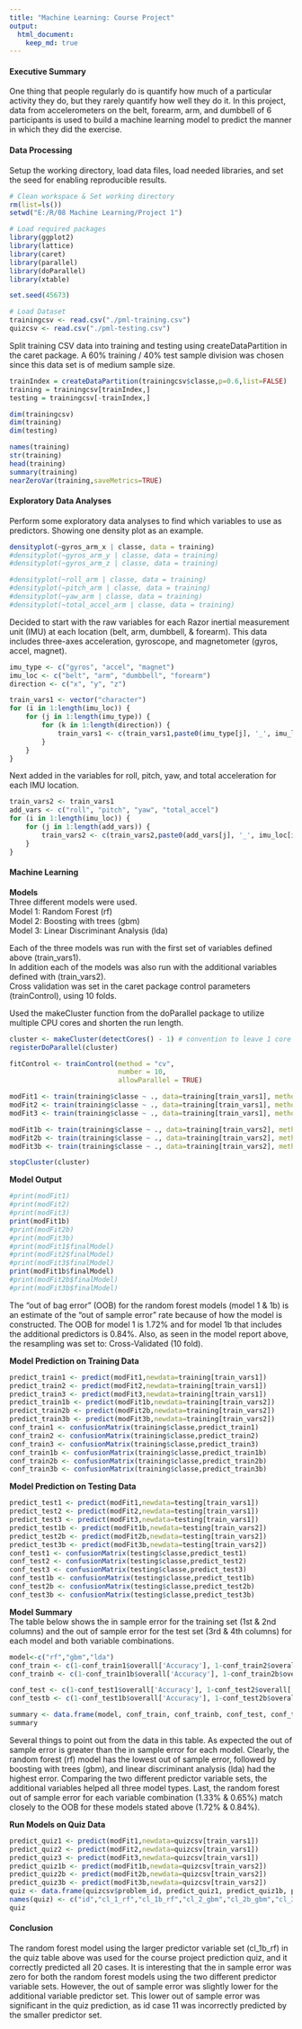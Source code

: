 ```yaml
---
title: "Machine Learning: Course Project"
output: 
  html_document:
    keep_md: true
---
```

#### **Executive Summary**  
One thing that people regularly do is quantify how much of a particular activity they do, but they rarely quantify how well they do it. In this project, data from accelerometers on the belt, forearm, arm, and dumbbell of 6 participants is used to build a machine learning model to predict the manner in which they did the exercise.  

#### **Data Processing**  
Setup the working directory, load data files, load needed libraries, and set the seed for enabling reproducible results.  

```r
# Clean workspace & Set working directory
rm(list=ls())
setwd("E:/R/08 Machine Learning/Project 1")

# Load required packages
library(ggplot2)
library(lattice)
library(caret)
library(parallel)
library(doParallel)
library(xtable)

set.seed(45673)

# Load Dataset
trainingcsv <- read.csv("./pml-training.csv")
quizcsv <- read.csv("./pml-testing.csv")
```

Split training CSV data into training and testing using createDataPartition in the caret package.  A 60% training / 40% test sample division was chosen since this data set is of medium sample size.

```r
trainIndex = createDataPartition(trainingcsv$classe,p=0.6,list=FALSE)
training = trainingcsv[trainIndex,]
testing = trainingcsv[-trainIndex,]

dim(trainingcsv)
dim(training)
dim(testing)

names(training)
str(training)
head(training)
summary(training)
nearZeroVar(training,saveMetrics=TRUE)
```

#### **Exploratory Data Analyses**  
Perform some exploratory data analyses to find which variables to use as predictors.  Showing one density plot as an example.

```r
densityplot(~gyros_arm_x | classe, data = training)
#densityplot(~gyros_arm_y | classe, data = training)
#densityplot(~gyros_arm_z | classe, data = training)

#densityplot(~roll_arm | classe, data = training)
#densityplot(~pitch_arm | classe, data = training)
#densityplot(~yaw_arm | classe, data = training)
#densityplot(~total_accel_arm | classe, data = training)
```  

Decided to start with the raw variables for each Razor inertial measurement unit (IMU) at each location (belt, arm, dumbbell, & forearm).  This data includes three-axes acceleration, gyroscope, and magnetometer (gyros, accel, magnet).

```r
imu_type <- c("gyros", "accel", "magnet")
imu_loc <- c("belt", "arm", "dumbbell", "forearm")
direction <- c("x", "y", "z")

train_vars1 <- vector("character")
for (i in 1:length(imu_loc)) {
    for (j in 1:length(imu_type)) {
        for (k in 1:length(direction)) {
            train_vars1 <- c(train_vars1,paste0(imu_type[j], '_', imu_loc[i], '_', direction[k]))
        }
    }
}
```

Next added in the variables for roll, pitch, yaw, and total acceleration for each IMU location.

```r
train_vars2 <- train_vars1
add_vars <- c("roll", "pitch", "yaw", "total_accel")
for (i in 1:length(imu_loc)) {
    for (j in 1:length(add_vars)) {
        train_vars2 <- c(train_vars2,paste0(add_vars[j], '_', imu_loc[i]))
    }
}
```

#### **Machine Learning**  

**Models**  
Three different models were used.  
Model 1: Random Forest (rf)  
Model 2: Boosting with trees (gbm)  
Model 3: Linear Discriminant Analysis (lda)  

Each of the three models was run with the first set of variables defined above (train_vars1).  
In addition each of the models was also run with the additional variables defined with (train_vars2).  
Cross validation was set in the caret package control parameters (trainControl), using 10 folds.

Used the makeCluster function from the doParallel package to utilize multiple CPU cores and shorten the run length.  

```r

cluster <- makeCluster(detectCores() - 1) # convention to leave 1 core for OS
registerDoParallel(cluster)

fitControl <- trainControl(method = "cv",
                           number = 10,
                           allowParallel = TRUE)

modFit1 <- train(training$classe ~ ., data=training[train_vars1], method="rf", trControl = fitControl)
modFit2 <- train(training$classe ~ ., data=training[train_vars1], method="gbm", verbose=FALSE, trControl = fitControl)
modFit3 <- train(training$classe ~ ., data=training[train_vars1], method="lda", trControl = fitControl)

modFit1b <- train(training$classe ~ ., data=training[train_vars2], method="rf", trControl = fitControl)
modFit2b <- train(training$classe ~ ., data=training[train_vars2], method="gbm", verbose=FALSE, trControl = fitControl)
modFit3b <- train(training$classe ~ ., data=training[train_vars2], method="lda", trControl = fitControl)

stopCluster(cluster)
```  

**Model Output**  

```r
#print(modFit1)
#print(modFit2)
#print(modFit3)
print(modFit1b)
#print(modFit2b)
#print(modFit3b)
#print(modFit1$finalModel)
#print(modFit2$finalModel)
#print(modFit3$finalModel)
print(modFit1b$finalModel)
#print(modFit2b$finalModel)
#print(modFit3b$finalModel)
```

The "out of bag error" (OOB) for the random forest models (model 1 & 1b) is an estimate of the "out of sample error" rate because of how the model is constructed.  The OOB for model 1 is 1.72% and for model 1b that includes the additional predictors is 0.84%.  Also, as seen in the model report above, the resampling was set to: Cross-Validated (10 fold).


**Model Prediction on Training Data**  
```r
predict_train1 <- predict(modFit1,newdata=training[train_vars1])
predict_train2 <- predict(modFit2,newdata=training[train_vars1])
predict_train3 <- predict(modFit3,newdata=training[train_vars1])
predict_train1b <- predict(modFit1b,newdata=training[train_vars2])
predict_train2b <- predict(modFit2b,newdata=training[train_vars2])
predict_train3b <- predict(modFit3b,newdata=training[train_vars2])
conf_train1 <- confusionMatrix(training$classe,predict_train1)
conf_train2 <- confusionMatrix(training$classe,predict_train2)
conf_train3 <- confusionMatrix(training$classe,predict_train3)
conf_train1b <- confusionMatrix(training$classe,predict_train1b)
conf_train2b <- confusionMatrix(training$classe,predict_train2b)
conf_train3b <- confusionMatrix(training$classe,predict_train3b)
```

**Model Prediction on Testing Data**  
```r
predict_test1 <- predict(modFit1,newdata=testing[train_vars1])
predict_test2 <- predict(modFit2,newdata=testing[train_vars1])
predict_test3 <- predict(modFit3,newdata=testing[train_vars1])
predict_test1b <- predict(modFit1b,newdata=testing[train_vars2])
predict_test2b <- predict(modFit2b,newdata=testing[train_vars2])
predict_test3b <- predict(modFit3b,newdata=testing[train_vars2])
conf_test1 <- confusionMatrix(testing$classe,predict_test1)
conf_test2 <- confusionMatrix(testing$classe,predict_test2)
conf_test3 <- confusionMatrix(testing$classe,predict_test3)
conf_test1b <- confusionMatrix(testing$classe,predict_test1b)
conf_test2b <- confusionMatrix(testing$classe,predict_test2b)
conf_test3b <- confusionMatrix(testing$classe,predict_test3b)
```  

**Model Summary**  
The table below shows the in sample error for the training set (1st & 2nd columns) and the out of sample error for the test set (3rd & 4th columns) for each model and both variable combinations.  

```r
model<-c("rf","gbm","lda")
conf_train <- c(1-conf_train1$overall['Accuracy'], 1-conf_train2$overall['Accuracy'], 1-conf_train3$overall['Accuracy'])*100
conf_trainb <- c(1-conf_train1b$overall['Accuracy'], 1-conf_train2b$overall['Accuracy'], 1-conf_train3b$overall['Accuracy'])*100

conf_test <- c(1-conf_test1$overall['Accuracy'], 1-conf_test2$overall['Accuracy'], 1-conf_test3$overall['Accuracy'])*100
conf_testb <- c(1-conf_test1b$overall['Accuracy'], 1-conf_test2b$overall['Accuracy'], 1-conf_test3b$overall['Accuracy'])*100

summary <- data.frame(model, conf_train, conf_trainb, conf_test, conf_testb)
summary
```  

Several things to point out from the data in this table.  As expected the out of sample error is greater than the in sample error for each model.  Clearly, the random forest (rf) model has the lowest out of sample error, followed by boosting with trees (gbm), and linear discriminant analysis (lda) had the highest error. Comparing the two different predictor variable sets, the additional variables helped all three model types.  Last, the random forest out of sample error for each variable combination (1.33% & 0.65%) match closely to the OOB for these models stated above (1.72% & 0.84%). 

**Run Models on Quiz Data**  
```r
predict_quiz1 <- predict(modFit1,newdata=quizcsv[train_vars1])
predict_quiz2 <- predict(modFit2,newdata=quizcsv[train_vars1])
predict_quiz3 <- predict(modFit3,newdata=quizcsv[train_vars1])
predict_quiz1b <- predict(modFit1b,newdata=quizcsv[train_vars2])
predict_quiz2b <- predict(modFit2b,newdata=quizcsv[train_vars2])
predict_quiz3b <- predict(modFit3b,newdata=quizcsv[train_vars2])
quiz <- data.frame(quizcsv$problem_id, predict_quiz1, predict_quiz1b, predict_quiz2, predict_quiz2b, predict_quiz3, predict_quiz3b)
names(quiz) <- c("id","cl_1_rf","cl_1b_rf","cl_2_gbm","cl_2b_gbm","cl_3_lda","cl_3b_lda")
quiz
```  

#### **Conclusion**  
The random forest model using the larger predictor variable set (cl_1b_rf) in the quiz table above was used for the course project prediction quiz, and it correctly predicted all 20 cases.  It is interesting that the in sample error was zero for both the random forest models using the two different predictor variable sets.  However, the out of sample error was slightly lower for the additional variable predictor set.  This lower out of sample error was significant in the quiz prediction, as id case 11 was incorrectly predicted by the smaller predictor set.   
